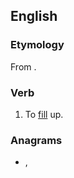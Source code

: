 ==English==

===Etymology===
From {{prefix|up|fill|lang=en}}.

===Verb===
{{en-verb}}

# {{lb|en|transitive|now chiefly|_|poetic}} To [[fill]] up.

===Anagrams===
* {{l|en|fillup}}, {{l|en|fill up}}